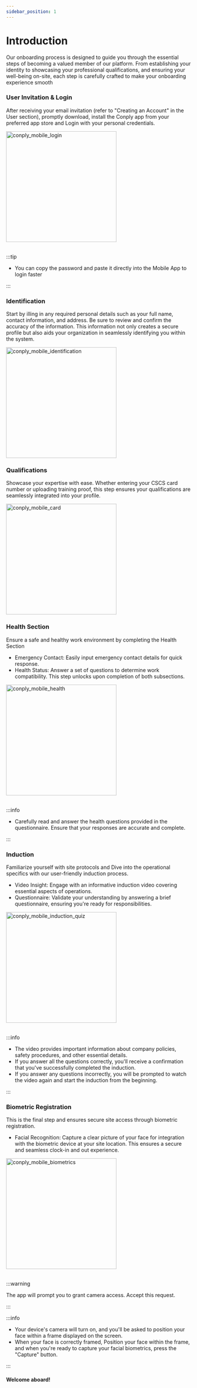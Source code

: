 ```yaml
---
sidebar_position: 1
---
```




<h1>Introduction</h1>

<p>Our onboarding process is designed to guide you through the essential steps of becoming a valued member of our platform. From establishing your identity to showcasing your professional qualifications, and ensuring your well-being on-site, each step is carefully crafted to make your onboarding experience smooth</p>

<h3>User Invitation & Login</h3>

<p>After receiving your email invitation (refer to "Creating an Account" in the User section), promptly download, install the Conply app from your preferred app store and Login with your personal credentials.</p>


<img align="center" src={conply_mobile_login} alt="conply_mobile_login" width="300" />

<br/>
<br/>

:::tip

* You can copy the password and paste it directly into the Mobile App to login faster

:::

<h3>Identification</h3>

<p>Start by illing in any required personal details such as your full name, contact information, and address. Be sure to review and confirm the accuracy of the information. This information not only creates a secure profile but also aids your organization in seamlessly identifying you within the system.</p>


<img align="center" src={conply_mobile_identification} alt="conply_mobile_identification" width="300" />

<h3>Qualifications</h3>

<p>Showcase your expertise with ease. Whether entering your CSCS card number or uploading training proof, this step ensures your qualifications are seamlessly integrated into your  profile.</p>


<img align="center" src={conply_mobile_card} alt="conply_mobile_card" width="300" />

<h3>Health Section</h3>

<p>Ensure a safe and healthy work environment by completing the Health Section</p>

* Emergency Contact: Easily input emergency contact details for quick response.
* Health Status: Answer a set of questions to determine work compatibility. This step unlocks upon completion of both subsections.



<img align="center" src={conply_mobile_health} alt="conply_mobile_health" width="300" />

<br/>
<br/>

:::info

* Carefully read and answer the health questions provided in the questionnaire. Ensure that your responses are accurate and complete.

:::

<h3>Induction</h3>

<p>Familiarize yourself with site protocols and Dive into the operational specifics with our user-friendly induction process.</p>

* Video Insight: Engage with an informative induction video covering essential aspects of operations.
* Questionnaire: Validate your understanding by answering a brief questionnaire, ensuring you're ready for responsibilities.


<img align="center" src={conply_mobile_induction_quiz} alt="conply_mobile_induction_quiz" width="300" />

<br/>
<br/>

:::info

* The video provides important information about company policies, safety procedures, and other essential details.
* If you answer all the questions correctly, you'll receive a confirmation that you've successfully completed the induction.
* If you answer any questions incorrectly, you will be prompted to watch the video again and start the induction from the beginning.

:::

<h3>Biometric Registration</h3>

<p>This is the final step and ensures secure site access through biometric registration.</p>

* Facial Recognition: Capture a clear picture of your face for integration with the biometric device at your site location. This ensures a secure and seamless clock-in and out experience.


<img align="center" src={conply_mobile_biometrics} alt="conply_mobile_biometrics" width="300" />

<br/>
<br/>

:::warning

The app will prompt you to grant camera access. Accept this request.

:::

:::info

* Your device's camera will turn on, and you'll be asked to position your face within a frame displayed on the screen.
* When your face is correctly framed, Position your face within the frame, and when you're ready to capture your facial biometrics, press the "Capture" button.

:::

<h4>Welcome aboard!</h4>
